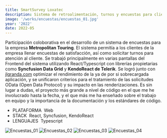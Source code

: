 ```yaml
---
title: SmartSurvey Loxatec
description: Sistema de retroalimentación, turnos y encuestas para clientes de Metropolitan Touring (Frontend React Colaborativo)
image: '/works/encuestas/encuestas_01.jpg'
year: '2022'
date: 2022-05
---
```


Participación coloborativa en el desarrollo de un sistema de encuestas para la empresa **Metropolitan Touring**. El sistema permitía a los clientes de la empresa llenar encuestas de satisfacción, así como solicitar turnos para atención al cliente. Se trabajó principalmente en varias pantallas del Frontend del sistema utilizando React/Typescript con librerías propietarias como **Syncfusion Data Grid** y **KendoReact de Telerik**. Se logró junto con [jlgranda.com](http://jlgranda.com) optimizar el rendimiento de la ya de por si sobrecargada aplicación, y se unificaron criterios para el tratamiento de las solicitudes OData (Open Data Protocol) y su impacto en las renderizaciones. Es sin lugar a dudas, el proyecto más grande a nivel de código en el que me he involucrado hasta la fecha, y el que más me ha enseñado sobre el trabajo en equipo y la importancia de la documentación y los estándares de código.

- <CustomChip>PLATAFORMA</CustomChip>&nbsp;&nbsp;Web
- <CustomChip>STACK</CustomChip>&nbsp;&nbsp;React, Syncfusion, KendoReact
- <CustomChip>LENGUAJES</CustomChip>&nbsp;&nbsp;Typescript

![Encuestas_01](/works/encuestas/encuestas_01.jpg)
![Encuestas_02](/works/encuestas/encuestas_02.jpg)
![Encuestas_03](/works/encuestas/encuestas_03.jpg)
![Encuestas_04](/works/encuestas/encuestas_04.jpg)